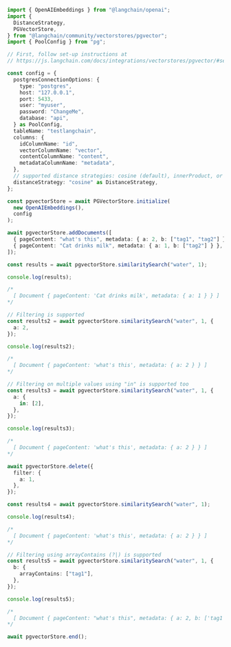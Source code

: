 ```typescript
import { OpenAIEmbeddings } from "@langchain/openai";
import {
  DistanceStrategy,
  PGVectorStore,
} from "@langchain/community/vectorstores/pgvector";
import { PoolConfig } from "pg";

// First, follow set-up instructions at
// https://js.langchain.com/docs/integrations/vectorstores/pgvector/#setting-up-an-instance

const config = {
  postgresConnectionOptions: {
    type: "postgres",
    host: "127.0.0.1",
    port: 5433,
    user: "myuser",
    password: "ChangeMe",
    database: "api",
  } as PoolConfig,
  tableName: "testlangchain",
  columns: {
    idColumnName: "id",
    vectorColumnName: "vector",
    contentColumnName: "content",
    metadataColumnName: "metadata",
  },
  // supported distance strategies: cosine (default), innerProduct, or euclidean
  distanceStrategy: "cosine" as DistanceStrategy,
};

const pgvectorStore = await PGVectorStore.initialize(
  new OpenAIEmbeddings(),
  config
);

await pgvectorStore.addDocuments([
  { pageContent: "what's this", metadata: { a: 2, b: ["tag1", "tag2"] } },
  { pageContent: "Cat drinks milk", metadata: { a: 1, b: ["tag2"] } },
]);

const results = await pgvectorStore.similaritySearch("water", 1);

console.log(results);

/*
  [ Document { pageContent: 'Cat drinks milk', metadata: { a: 1 } } ]
*/

// Filtering is supported
const results2 = await pgvectorStore.similaritySearch("water", 1, {
  a: 2,
});

console.log(results2);

/*
  [ Document { pageContent: 'what's this', metadata: { a: 2 } } ]
*/

// Filtering on multiple values using "in" is supported too
const results3 = await pgvectorStore.similaritySearch("water", 1, {
  a: {
    in: [2],
  },
});

console.log(results3);

/*
  [ Document { pageContent: 'what's this', metadata: { a: 2 } } ]
*/

await pgvectorStore.delete({
  filter: {
    a: 1,
  },
});

const results4 = await pgvectorStore.similaritySearch("water", 1);

console.log(results4);

/*
  [ Document { pageContent: 'what's this', metadata: { a: 2 } } ]
*/

// Filtering using arrayContains (?|) is supported
const results5 = await pgvectorStore.similaritySearch("water", 1, {
  b: {
    arrayContains: ["tag1"],
  },
});

console.log(results5);

/*
  [ Document { pageContent: "what's this", metadata: { a: 2, b: ['tag1', 'tag2'] } } } ]
*/

await pgvectorStore.end();
```
